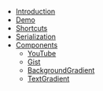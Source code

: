 - [Introduction](/)
- [Demo](/demo)
- [Shortcuts](/shortcuts)
- [Serialization](/serialization)
- [Components](/components)
  - [YouTube](/components/youtube)
  - [Gist](/components/gist)
  - [BackgroundGradient](/components/background-gradient)
  - [TextGradient](/components/text-gradient)
